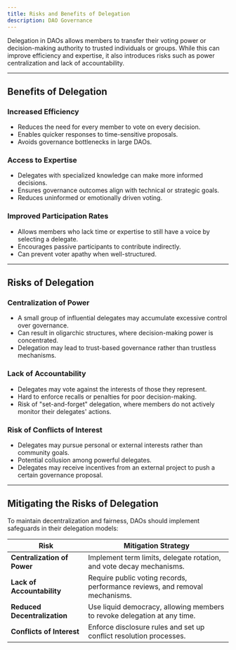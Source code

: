 ```yaml
---
title: Risks and Benefits of Delegation
description: DAO Governance
---
```


Delegation in DAOs allows members to transfer their voting power or decision-making authority to trusted individuals or groups. While this can improve efficiency and expertise, it also introduces risks such as power centralization and lack of accountability. 

---

## **Benefits of Delegation**  

### **Increased Efficiency**  
- Reduces the need for every member to vote on every decision.  
- Enables quicker responses to time-sensitive proposals.  
- Avoids governance bottlenecks in large DAOs.  

### **Access to Expertise**  
- Delegates with specialized knowledge can make more informed decisions.  
- Ensures governance outcomes align with technical or strategic goals.  
- Reduces uninformed or emotionally driven voting.  

### **Improved Participation Rates**  
- Allows members who lack time or expertise to still have a voice by selecting a delegate.  
- Encourages passive participants to contribute indirectly.  
- Can prevent voter apathy when well-structured.  

---

## **Risks of Delegation**  

### **Centralization of Power**  
- A small group of influential delegates may accumulate excessive control over governance.  
- Can result in oligarchic structures, where decision-making power is concentrated.  
- Delegation may lead to trust-based governance rather than trustless mechanisms. 

### **Lack of Accountability**  
- Delegates may vote against the interests of those they represent.  
- Hard to enforce recalls or penalties for poor decision-making.  
- Risk of "set-and-forget" delegation, where members do not actively monitor their delegates' actions.  

### **Risk of Conflicts of Interest**  
- Delegates may pursue personal or external interests rather than community goals.  
- Potential collusion among powerful delegates.  
- Delegates may receive incentives from an external project to push a certain governance proposal.  

---

## **Mitigating the Risks of Delegation**  

To maintain decentralization and fairness, DAOs should implement safeguards in their delegation models:  

| **Risk** | **Mitigation Strategy** |  
|---------|----------------------|  
| **Centralization of Power** | Implement term limits, delegate rotation, and vote decay mechanisms. |  
| **Lack of Accountability** | Require public voting records, performance reviews, and removal mechanisms. |  
| **Reduced Decentralization** | Use liquid democracy, allowing members to revoke delegation at any time. |  
| **Conflicts of Interest** | Enforce disclosure rules and set up conflict resolution processes. |  

